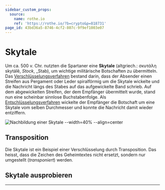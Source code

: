 ```yaml
---
sidebar_custom_props:
  source:
    name: rothe.io
    ref: 'https://rothe.io/?b=crypto&p=818731'
page_id: 43bd36a5-8746-4cf2-807c-9f9ef1003e07
---
```



# Skytale
Um ca. 500 v. Chr. nutzten die Spartaner eine **Skytale** (altgriech.: σκυτάλη skytálē, _Stock_, _Stab), um wichtige militärische Botschaften zu übermitteln. Das [Verschlüsselungsverfahren](../01-Grundbegriffe.mdx#die-begriffe-der-kryptographie) bestand darin, dass der Absender einen Streifen aus Pergament oder Leder spiralförmig um die Skytale wickelte und die Nachricht längs des Stabes auf das aufgewickelte Band schrieb. Auf dem abgewickelten Streifen, der dem Empfänger übermittelt wurde, stand nun eine scheinbar sinnlose Buchstabenfolge. Als [Entschlüsselungsverfahren](../01-Grundbegriffe.mdx#die-begriffe-der-kryptographie) wickelte der Empfänger die Botschaft um eine Skytale vom selben Durchmesser und konnte die Nachricht damit wieder entziffern.

![Nachbildung einer Skytale --width=40% --align=center](img/skytale.png)

## Transposition
Die Skytale ist ein Beispiel einer Verschlüsselung durch Transposition. Das heisst, dass die Zeichen des Geheimtextes nicht ersetzt, sondern nur umgestellt (*transponiert*) werden.

## Skytale ausprobieren
<Skytale />

---
